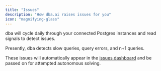 ```yaml
---
title: "Issues"
description: "How dba.ai raises issues for you"
icon: "magnifying-glass"
---
```


dba will cycle daily through your connected Postgres instances and read signals to detect issues.

Presently, dba detects slow queries, query errors, and n+1 queries.

These issues will automatically appear in the [issues dashboard](https://dba.ai/issues) and be passed on for attempted autonomous solving.
